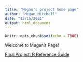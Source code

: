 ```yaml
---
title: "Megan's project home page"
author: "Megan Mitchell"
date: "12/16/2021"
output: html_document
---
```


```r
knitr::opts_chunk$set(echo = TRUE)
```

Welcome to Megan's Page!

[Final Project: R Reference Guide](final_R_reference.html) 
